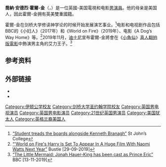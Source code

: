 {{noteTA
|G1=Show
|G2=Movie
|G3=PP
|1=zh-tw:小美人魚;zh-hk:小魚仙;zh-cn:小美人鱼;
}}
{{Infobox entertainer
| type           = 男演員
| name           = 喬納·霍爾-金
| foreignname    = {{lang|en|Jonah Hauer-King}}
| image          =
| imagesize      = 
| caption        =
| birth_name     = Jonah Andre Hauer-King
| birth_date     = {{birth date and age|1995|5|30}}
| birth_place    = 英國[[伦敦|伦敦]][[西敏|西敏]]
| occupation     = 演員
| years_active   = 2014年至今
| alma_mater     = [[剑桥大学圣约翰学院|剑桥大学圣约翰学院]]
| awards         = 
}}
'''喬納·安德烈·霍爾-金'''（{{lang-en|Jonah Andre Hauer-King}}，{{bd|1995年|5月30日||catIdx=Hauer-King}}）是一位英國-美国電視和电影[[男演員|男演員]]。他的母亲是美国人，因此霍爾-金拥有英美雙重國籍。

霍爾-金在剑桥大学修读神学论的时候开始发展演艺事业。<ref>[https://www.joh.cam.ac.uk/cambridge-student-treads-boards-alongside-kenneth-branagh “Student treads the boards alongside Kenneth Branagh”] {{Wayback|url=https://www.joh.cam.ac.uk/cambridge-student-treads-boards-alongside-kenneth-branagh |date=20210101190148 }} St John’s College</ref>电影和电视剧作品包括BBC的《小妇人》（2017年）和《World on Fire》（2019年）、电影《A Dog’s Way Home》等。<ref>[https://www.bustle.com/p/who-is-jonah-hauer-king-the-world-on-fire-star-is-about-to-appear-in-a-major-film-18809464 “'World on Fire's Harry Is Set To Appear In A Huge Film With Naomi Watts Next Year”] {{Wayback|url=https://www.bustle.com/p/who-is-jonah-hauer-king-the-world-on-fire-star-is-about-to-appear-in-a-major-film-18809464 |date=20190930215654 }} Bustle [29-09-2019]</ref>2019年11月，[[迪士尼|迪士尼]]宣布霍爾-金將會在《[[小魚仙|小魚仙]]》[[小美人魚_(2023年電影)|真人翻拍版電影]]中飾演男主角的艾力王子。<ref>[https://www.bbc.co.uk/newsround/50402097 “The Little Mermaid: Jonah Hauer-King has been cast as Prince Eric”] {{Wayback|url=https://www.bbc.co.uk/newsround/50402097 |date=20191115084701 }} BBC [13-11-2019]</ref>

== 参考资料 ==
{{reflist}}

== 外部链接 ==
*{{IMDb name|5999355}}
*{{Instagram|jonahhauerking}}

{{DEFAULTSORT: Hauer-King, Jonah}}
[[Category:伊顿公学校友|Category:伊顿公学校友]]
[[Category:剑桥大学圣约翰学院校友|Category:剑桥大学圣约翰学院校友]]
[[Category:英国男电视演员|Category:英国男电视演员]]
[[Category:英国男电影演员|Category:英国男电影演员]]
[[Category:21世纪英国男演员|Category:21世纪英国男演员]]
[[Category:美国犹太人|Category:美国犹太人]]
[[Category:英格兰裔美国人|Category:英格兰裔美国人]]
{{UK-bio-stub}}
